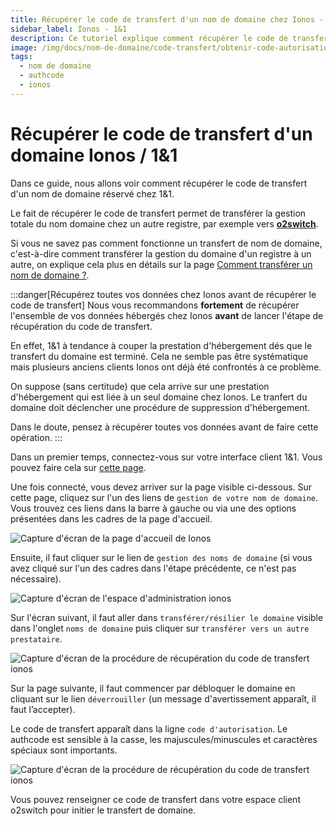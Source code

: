 ```yaml
---
title: Récupérer le code de transfert d'un nom de domaine chez Ionos - 1&1
sidebar_label: Ionos - 1&1
description: Ce tutoriel explique comment récupérer le code de transfert d'un nom de domaine géré chez Ionos - 1&1
image: /img/docs/nom-de-domaine/code-transfert/obtenir-code-autorisation-1and1-4.png
tags:
  - nom de domaine
  - authcode
  - ionos
---
```


# Récupérer le code de transfert d'un domaine Ionos / 1&1

Dans ce guide, nous allons voir comment récupérer le code de transfert d'un nom de domaine réservé chez 1&1. 

Le fait de
récupérer le code de transfert permet de transférer la gestion totale du nom domaine chez un autre registre, par exemple
vers **[o2switch](https://www.o2switch.fr/hebergement-illimite/)**.

Si vous ne savez pas comment fonctionne un transfert de nom de domaine, c'est-à-dire comment transférer la gestion du
domaine d'un registre à un autre, on explique cela plus en détails sur la page [Comment transférer un nom de domaine
?](/nom-de-domaine/transferer-un-domaine).

:::danger[Récupérez toutes vos données chez Ionos avant de récupérer le code de transfert]
Nous vous recommandons **fortement** de récupérer l'ensemble de vos données hébergés chez Ionos **avant** de lancer
l'étape de récupération du code de transfert. 


En effet, 1&1 à tendance à couper la prestation d'hébergement dés que le transfert du domaine est terminé. Cela ne 
semble pas être systématique mais plusieurs anciens clients Ionos ont déjà été confrontés à ce problème. 

On suppose (sans certitude) que cela arrive sur une prestation d'hébergement qui est liée à un seul domaine chez Ionos.
Le tranfert du domaine doit déclencher une procédure de suppression d'hébergement.

Dans le doute, pensez à récupérer toutes vos données avant de faire cette opération.
:::

Dans un premier temps, connectez-vous sur votre interface client 1&1. Vous pouvez faire cela sur [cette
page](https://login.ionos.fr/). 

<Badge text="1" /> Une fois connecté, vous devez arriver sur la page visible ci-dessous. Sur cette page, cliquez sur
l'un des liens de `gestion de votre nom de domaine`. Vous trouvez ces liens dans la barre à gauche ou via une des
options présentées dans les cadres de la page d'accueil.

<Image
    src="/img/docs/nom-de-domaine/code-transfert/1and1-code-tranfert-authcode-1.png"
    title="Sélection du nom de domaine dans l'interface de gestion Ionos"
    caption="Sélection du nom de domaine "
    alt="Capture d'écran de la page d'accueil de Ionos"
/>

<Badge text="2" />  Ensuite, il faut cliquer sur le lien de `gestion des noms de domaine` (si vous avez cliqué sur l'un
des cadres dans l'étape précédente, ce n'est pas nécessaire).

<Image
    src="/img/docs/nom-de-domaine/code-transfert/recuperer-authcode-1and1-2.png"
    title="Page de gestion des domaines du dashboard ionos"
    caption="Sélection de l'outil de gestion du domaine"
    alt="Capture d'écran de l'espace d'administration ionos"
/>

<Badge text="3" /> Sur l'écran suivant, il faut aller dans `transférer/résilier le domaine` visible dans l'onglet `noms
de domaine` puis cliquer sur `transférer vers un autre prestataire`.

<Image
    src="/img/docs/nom-de-domaine/code-transfert/recuprer-code-transfert-1and1-3.png"
    title="Récupérer le code de transfert chez Ionos"
    caption="Récupération du code de transfert chez Ionos"
    alt="Capture d'écran de la procédure de récupération du code de transfert ionos"
/>

<Badge text="4" /> Sur la page suivante, il faut commencer par débloquer le domaine en cliquant sur le lien
`déverrouiller` (un message d'avertissement apparaît, il faut l’accepter). 

Le code de transfert apparaît dans la ligne `code d'autorisation`. Le authcode est sensible à la casse, les
majuscules/minuscules et caractères spéciaux sont importants. 

<Image
    src="/img/docs/nom-de-domaine/code-transfert/obtenir-code-autorisation-1and1-4.png"
    title="Débloquer et récupérer le code de transfert d'un domaine chez Ionos"
    caption="Débloquer et récupérer le code de transfert chez Ionos"
    alt="Capture d'écran de la procédure de récupération du code de transfert ionos"
/>

Vous pouvez renseigner ce code de transfert dans votre espace client o2switch pour initier le transfert de domaine.